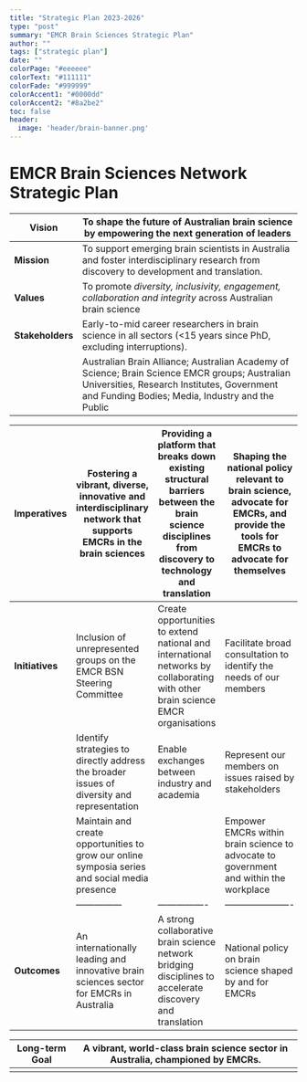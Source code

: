 ```yaml
---
title: "Strategic Plan 2023-2026"
type: "post"
summary: "EMCR Brain Sciences Strategic Plan"
author: ""
tags: ["strategic plan"]
date: ""
colorPage: "#eeeeee"
colorText: "#111111"
colorFade: "#999999"
colorAccent1: "#0000dd"
colorAccent2: "#8a2be2"
toc: false
header:
  image: 'header/brain-banner.png'
---
```


# EMCR Brain Sciences Network Strategic Plan

| Vision           | To shape the future of Australian brain science by empowering the next generation of leaders                                                                                                     |
|-------------|-----------------------------------------------------------|
| **Mission**      | To support emerging brain scientists in Australia and foster interdisciplinary research from discovery to development and translation.                                                           |
| **Values**       | To promote *diversity, inclusivity, engagement, collaboration and integrity* across Australian brain science                                                                                     |
| **Stakeholders** | Early-to-mid career researchers in brain science in all sectors (\<15 years since PhD, excluding interruptions).                                                                                 |
|                  | Australian Brain Alliance; Australian Academy of Science; Brain Science EMCR groups; Australian Universities, Research Institutes, Government and Funding Bodies; Media, Industry and the Public |

| **Imperatives **  | Fostering a vibrant, diverse, innovative and interdisciplinary network that supports EMCRs in the brain sciences | Providing a platform that breaks down existing structural barriers between the brain science disciplines from discovery to technology and translation | Shaping the national policy relevant to brain science, advocate for EMCRs, and provide the tools for EMCRs to advocate for themselves |
|---------------|----------------|----------------------|-------------------|
| **Initiatives** | Inclusion of unrepresented groups on the EMCR BSN Steering Committee| Create opportunities to extend national and international networks by collaborating with other brain science EMCR organisations   | Facilitate broad consultation to identify the needs of our members|
|| Identify strategies to directly address the broader issues of diversity and representation | Enable exchanges between industry and academia | Represent our members on issues raised by stakeholders|
|| Maintain and create opportunities to grow our online symposia series and social media presence |        | Empower EMCRs within brain science to advocate to government and within the workplace|
||---------------|----------------|----------------------|-------------------|
| **Outcomes**    | An internationally leading and innovative brain sciences sector for EMCRs in Australia                           | A strong collaborative brain science network bridging disciplines to accelerate discovery and translation                                           | National policy on brain science shaped by and for EMCRs                                                                            |

| Long-term Goal | A vibrant, world-class brain science sector in Australia, championed by EMCRs. |
|----------------|--------------------------------------------------------|
|                |                                                                                |
